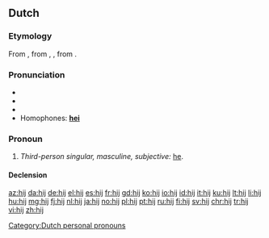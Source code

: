 ==Dutch==
===Etymology===
From {{etyl|dum|nl}} {{term|hi|lang=dum}}, from {{etyl|odt|nl}} {{term|hie|lang=odt}}, {{term|hē|lang=odt}}, from {{etyl|gem-pro|nl}} {{m|gem-pro|*hiz}}.

===Pronunciation===
* {{rhymes|ɛi̯|lang=nl}}
* {{IPA|/ɦɛi̯/|lang=nl}}
* {{audio|Nl-hij.ogg|audio|lang=nl}}
* Homophones: '''[[hei]]'''

===Pronoun===
{{head|nl|pronoun}}

# ''Third-person singular, masculine, subjective:'' [[he]].
#: {{ux|nl|Hij loopt.|He walks.|inline=1}}

====Declension====
{{nl-decl-personal pronouns}}

[[Category:Dutch personal pronouns]]

[[az:hij]]
[[da:hij]]
[[de:hij]]
[[el:hij]]
[[es:hij]]
[[fr:hij]]
[[gd:hij]]
[[ko:hij]]
[[io:hij]]
[[id:hij]]
[[it:hij]]
[[ku:hij]]
[[lt:hij]]
[[li:hij]]
[[hu:hij]]
[[mg:hij]]
[[fj:hij]]
[[nl:hij]]
[[ja:hij]]
[[no:hij]]
[[pl:hij]]
[[pt:hij]]
[[ru:hij]]
[[fi:hij]]
[[sv:hij]]
[[chr:hij]]
[[tr:hij]]
[[vi:hij]]
[[zh:hij]]